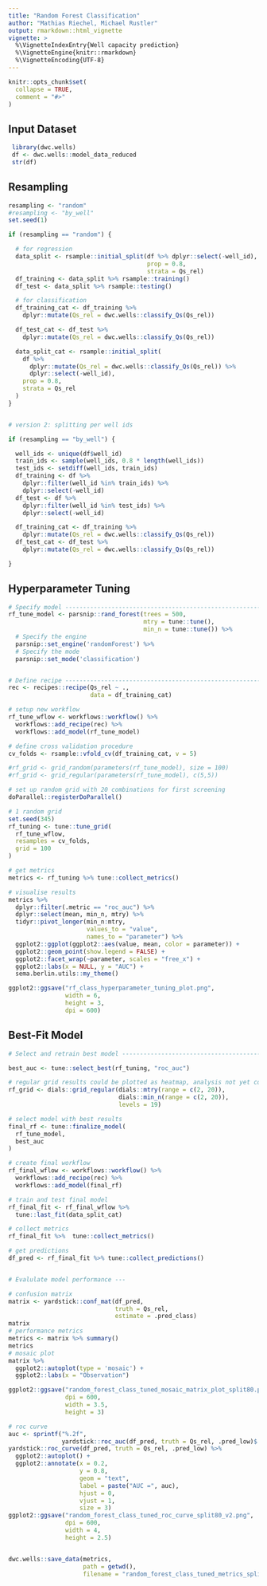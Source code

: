 ```yaml
---
title: "Random Forest Classification"
author: "Mathias Riechel, Michael Rustler"
output: rmarkdown::html_vignette
vignette: >
  %\VignetteIndexEntry{Well capacity prediction}
  %\VignetteEngine{knitr::rmarkdown}
  %\VignetteEncoding{UTF-8}
---
```


```r
knitr::opts_chunk$set(
  collapse = TRUE,
  comment = "#>"
)
```


## Input Dataset

```r
 library(dwc.wells)
 df <- dwc.wells::model_data_reduced
 str(df)

```

## Resampling

```r

resampling <- "random"
#resampling <- "by_well"
set.seed(1)

if (resampling == "random") {

  # for regression
  data_split <- rsample::initial_split(df %>% dplyr::select(-well_id),
                                       prop = 0.8,
                                       strata = Qs_rel)
  df_training <- data_split %>% rsample::training()
  df_test <- data_split %>% rsample::testing()

  # for classification
  df_training_cat <- df_training %>%
    dplyr::mutate(Qs_rel = dwc.wells::classify_Qs(Qs_rel))

  df_test_cat <- df_test %>%
    dplyr::mutate(Qs_rel = dwc.wells::classify_Qs(Qs_rel))

  data_split_cat <- rsample::initial_split(
    df %>%
      dplyr::mutate(Qs_rel = dwc.wells::classify_Qs(Qs_rel)) %>%
      dplyr::select(-well_id),
    prop = 0.8,
    strata = Qs_rel
  )
}


# version 2: splitting per well ids

if (resampling == "by_well") {

  well_ids <- unique(df$well_id)
  train_ids <- sample(well_ids, 0.8 * length(well_ids))
  test_ids <- setdiff(well_ids, train_ids)
  df_training <- df %>%
    dplyr::filter(well_id %in% train_ids) %>%
    dplyr::select(-well_id)
  df_test <- df %>%
    dplyr::filter(well_id %in% test_ids) %>%
    dplyr::select(-well_id)

  df_training_cat <- df_training %>%
    dplyr::mutate(Qs_rel = dwc.wells::classify_Qs(Qs_rel))
  df_test_cat <- df_test %>%
    dplyr::mutate(Qs_rel = dwc.wells::classify_Qs(Qs_rel))

}

```


## Hyperparameter Tuning

```r

# Specify model ----------------------------------------------------------------
rf_tune_model <- parsnip::rand_forest(trees = 500,
                                      mtry = tune::tune(),
                                      min_n = tune::tune()) %>%
  # Specify the engine
  parsnip::set_engine('randomForest') %>%
  # Specify the mode
  parsnip::set_mode('classification')


# Define recipe ----------------------------------------------------------------
rec <- recipes::recipe(Qs_rel ~ .,
                       data = df_training_cat)

# setup new workflow
rf_tune_wflow <- workflows::workflow() %>%
  workflows::add_recipe(rec) %>%
  workflows::add_model(rf_tune_model)

# define cross validation procedure
cv_folds <- rsample::vfold_cv(df_training_cat, v = 5)

#rf_grid <- grid_random(parameters(rf_tune_model), size = 100)
#rf_grid <- grid_regular(parameters(rf_tune_model), c(5,5))

# set up random grid with 20 combinations for first screening
doParallel::registerDoParallel()

# 1 random grid
set.seed(345)
rf_tuning <- tune::tune_grid(
  rf_tune_wflow,
  resamples = cv_folds,
  grid = 100
)

# get metrics
metrics <- rf_tuning %>% tune::collect_metrics()

# visualise results
metrics %>%
  dplyr::filter(.metric == "roc_auc") %>%
  dplyr::select(mean, min_n, mtry) %>%
  tidyr::pivot_longer(min_n:mtry,
                      values_to = "value",
                      names_to = "parameter") %>%
  ggplot2::ggplot(ggplot2::aes(value, mean, color = parameter)) +
  ggplot2::geom_point(show.legend = FALSE) +
  ggplot2::facet_wrap(~parameter, scales = "free_x") +
  ggplot2::labs(x = NULL, y = "AUC") +
  sema.berlin.utils::my_theme()

ggplot2::ggsave("rf_class_hyperparameter_tuning_plot.png",
                width = 6,
                height = 3,
                dpi = 600)
```

## Best-Fit Model

```r
# Select and retrain best model ------------------------------------------------

best_auc <- tune::select_best(rf_tuning, "roc_auc")

# regular grid results could be plotted as heatmap, analysis not yet conducted
rf_grid <- dials::grid_regular(dials::mtry(range = c(2, 20)),
                               dials::min_n(range = c(2, 20)),
                               levels = 19)

# select model with best results
final_rf <- tune::finalize_model(
  rf_tune_model,
  best_auc
)

# create final workflow
rf_final_wflow <- workflows::workflow() %>%
  workflows::add_recipe(rec) %>%
  workflows::add_model(final_rf)

# train and test final model
rf_final_fit <- rf_final_wflow %>%
  tune::last_fit(data_split_cat)

# collect metrics
rf_final_fit %>%  tune::collect_metrics()

# get predictions
df_pred <- rf_final_fit %>% tune::collect_predictions()


# Evalulate model performance ---

# confusion matrix
matrix <- yardstick::conf_mat(df_pred,
                              truth = Qs_rel,
                              estimate = .pred_class)
matrix
# performance metrics
metrics <- matrix %>% summary()
metrics
# mosaic plot
matrix %>%
  ggplot2::autoplot(type = 'mosaic') +
  ggplot2::labs(x = "Observation")

ggplot2::ggsave("random_forest_class_tuned_mosaic_matrix_plot_split80.png",
                dpi = 600,
                width = 3.5,
                height = 3)

# roc curve
auc <- sprintf("%.2f",
               yardstick::roc_auc(df_pred, truth = Qs_rel, .pred_low)$.estimate)
yardstick::roc_curve(df_pred, truth = Qs_rel, .pred_low) %>%
  ggplot2::autoplot() +
  ggplot2::annotate(x = 0.2,
                    y = 0.8,
                    geom = "text",
                    label = paste("AUC =", auc),
                    hjust = 0,
                    vjust = 1,
                    size = 3)
ggplot2::ggsave("random_forest_class_tuned_roc_curve_split80_v2.png",
                dpi = 600,
                width = 4,
                height = 2.5)


dwc.wells::save_data(metrics,
                     path = getwd(),
                     filename = "random_forest_class_tuned_metrics_split80")

```
